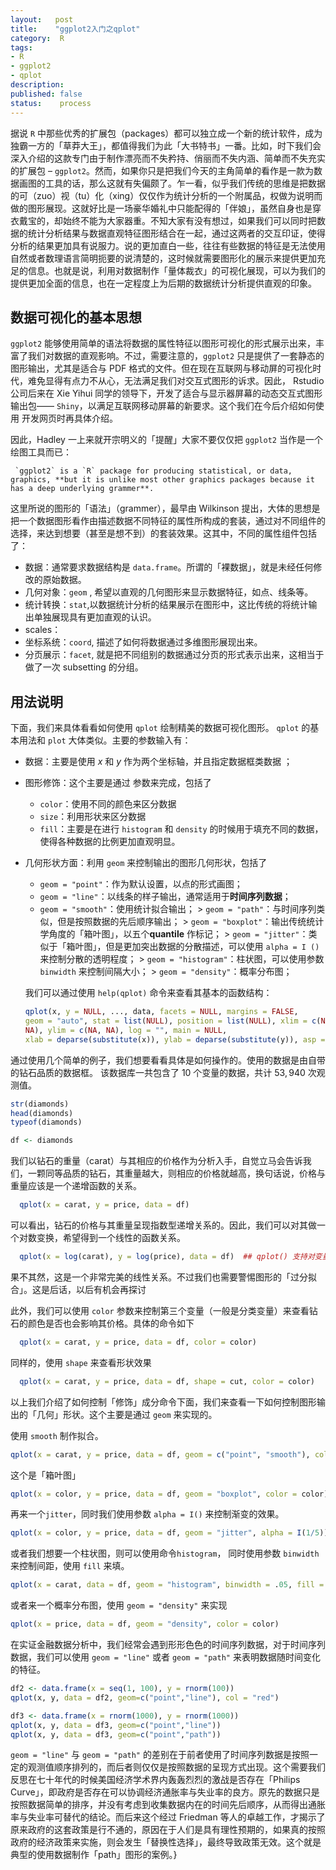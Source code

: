 ```yaml
---
layout:   post
title:    "ggplot2入门之qplot"
category:  R
tags:     
- R 
- ggplot2
- qplot
description: 
published: false
status:    process
---
```


据说 `R` 中那些优秀的扩展包（packages）都可以独立成一个新的统计软件，成为独霸一方的「草莽大王」，都值得我们为此「大书特书」一番。比如，时下我们会深入介绍的这款专门由于制作漂亮而不失矜持、俏丽而不失内涵、简单而不失充实的扩展包 -- `ggplot2`。然而，如果你只是把我们今天的主角简单的看作是一款为数据画图的工具的话，那么这就有失偏颇了。乍一看，似乎我们传统的思维是把数据的可（zuo）视（tu）化（xing）仅仅作为统计分析的一个附属品，权做为说明而做的图形展现。这就好比是一场豪华婚礼中只能配得的「伴娘」，虽然自身也是穿衣戴宝的，却始终不能为大家器重。不知大家有没有想过，如果我们可以同时把数据的统计分析结果与数据直观特征图形结合在一起，通过这两者的交互印证，使得分析的结果更加具有说服力。说的更加直白一些，往往有些数据的特征是无法使用自然或者数理语言简明扼要的说清楚的，这时候就需要图形化的展示来提供更加充足的信息。也就是说，利用对数据制作「量体裁衣」的可视化展现，可以为我们的提供更加全面的信息，也在一定程度上为后期的数据统计分析提供直观的印象。

<!-- more -->

## 数据可视化的基本思想

`ggplot2` 能够使用简单的语法将数据的属性特征以图形可视化的形式展示出来，丰富了我们对数据的直观影响。不过，需要注意的，`ggplot2` 只是提供了一套静态的图形输出，尤其是适合与 PDF 格式的文件。但在现在互联网与移动屏的可视化时代，难免显得有点力不从心，无法满足我们对交互式图形的诉求。因此， Rstudio 公司后来在 Xie Yihui 同学的领导下，开发了适合与显示器屏幕的动态交互式图形输出包—— `Shiny`，以满足互联网移动屏幕的新要求。这个我们在今后介绍如何使用 \R 开发网页时再具体介绍。

因此，Hadley 一上来就开宗明义的「提醒」大家不要仅仅把  `ggplot2` 当作是一个绘图工具而已：

     `ggplot2` is a `R` package for producing statistical, or data, graphics, **but it is unlike most other graphics packages because it has a deep underlying grammer**.

这里所说的图形的「语法」（grammer），最早由 Wilkinson 提出，大体的思想是把一个数据图形看作由描述数据不同特征的属性所构成的套装，通过对不同组件的选择，来达到想要（甚至是想不到）的套装效果。这其中，不同的属性组件包括了：

 - 数据：通常要求数据结构是 `data.frame`。所谓的「裸数据」，就是未经任何修改的原始数据。
 - 几何对象：`geom` , 希望以直观的几何图形来显示数据特征，如点、线条等。
 - 统计转换：`stat`,以数据统计分析的结果展示在图形中，这比传统的将统计输出单独展现具有更加直观的认识。
 - scales：
 - 坐标系统：`coord`, 描述了如何将数据通过多维图形展现出来。
 - 分页展示：`facet`,  就是把不同组别的数据通过分页的形式表示出来，这相当于做了一次 subsetting 的分组。

## 用法说明

下面，我们来具体看看如何使用 `qplot` 绘制精美的数据可视化图形。
`qplot` 的基本用法和 `plot` 大体类似。主要的参数输入有：

- 数据：主要是使用 $x$ 和 $y$ 作为两个坐标轴，并且指定数据框类数据 \rcode{data}；
- 图形修饰：这个主要是通过 \rcode{aesthetics} 参数来完成，包括了
  + `color`：使用不同的颜色来区分数据
  + `size`：利用形状来区分数据
  + `fill`：主要是在进行 `histogram` 和 `density` 的时候用于填充不同的数据，使得各种数据的比例更加直观明显。
- 几何形状方面：利用 `geom` 来控制输出的图形几何形状，包括了
  + `geom = "point"`：作为默认设置，以点的形式画图；
  + `geom = "line"`：以线条的样子输出，通常适用于**时间序列数据**；
  + `geom = "smooth"`：使用统计拟合输出；
   > `geom = "path"`：与时间序列类似，但是按照数据的先后顺序输出；
   > `geom = "boxplot"`：输出传统统计学角度的「箱叶图」，以五个**quantile** 作标记；
   > `geom = "jitter"`：类似于「箱叶图」，但是更加突出数据的分散描述，可以使用 `alpha = I ()` 来控制分散的透明程度；
   > `geom = "histogram"`：柱状图，可以使用参数 `binwidth` 来控制间隔大小；
   > `geom = "density"`：概率分布图；
  
  我们可以通过使用 `help(qplot)` 命令来查看其基本的函数结构：
```r
qplot(x, y = NULL, ..., data, facets = NULL, margins = FALSE,
  geom = "auto", stat = list(NULL), position = list(NULL), xlim = c(NA,
  NA), ylim = c(NA, NA), log = "", main = NULL,
  xlab = deparse(substitute(x)), ylab = deparse(substitute(y)), asp = NA)
```

通过使用几个简单的例子，我们想要看看具体是如何操作的。使用的数据是由自带的钻石品质的数据框。 该数据库一共包含了 $10$ 个变量的数据，共计 $53,940$ 次观测值。
```r
str(diamonds)
head(diamonds)
typeof(diamonds)

df <- diamonds
```
我们以钻石的重量（carat）与其相应的价格作为分析入手，自觉立马会告诉我们，一颗同等品质的钻石，其重量越大，则相应的价格就越高，换句话说，价格与重量应该是一个递增函数的关系。
```r
  qplot(x = carat, y = price, data = df)
```
可以看出，钻石的价格与其重量呈现指数型递增关系的。因此，我们可以对其做一个对数变换，希望得到一个线性的函数关系。

```r
  qplot(x = log(carat), y = log(price), data = df)  ## qplot() 支持对变量函数的输入
```
果不其然，这是一个非常完美的线性关系。不过我们也需要警惕图形的「过分拟合」。这是后话，以后有机会再探讨 

此外，我们可以使用 `color` 参数来控制第三个变量（一般是分类变量）来查看钻石的颜色是否也会影响其价格。具体的命令如下
```r
  qplot(x = carat, y = price, data = df, color = color)
```

 
同样的，使用 `shape` 来查看形状效果
```r
  qplot(x = carat, y = price, data = df, shape = cut, color = color)
```

以上我们介绍了如何控制「修饰」成分命令下面，我们来查看一下如何控制图形输出的「几何」形状。这个主要是通过 `geom` 来实现的。


使用 `smooth` 制作拟合。
```r
qplot(x = carat, y = price, data = df, geom = c("point", "smooth"), color = color)
```

这个是「箱叶图」
```r
qplot(x = color, y = price, data = df, geom = "boxplot", color = color)
```

再来一个`jitter`，同时我们使用参数 `alpha = I()` 来控制渐变的效果。
```r
qplot(x = color, y = price, data = df, geom = "jitter", alpha = I(1/5))
```

或者我们想要一个柱状图，则可以使用命令`histogram`， 同时使用参数 `binwidth` 来控制间距，使用 `fill` 来填。
```r
qplot(x = carat, data = df, geom = "histogram", binwidth = .05, fill = color)
```

或者来一个概率分布图，使用 `geom = "density"` 来实现
```r
qplot(x = price, data = df, geom = "density", color = color)
```

在实证金融数据分析中，我们经常会遇到形形色色的时间序列数据，对于时间序列数据，我们可以使用 `geom = "line"` 或者 `geom = "path"` 来表明数据随时间变化的特征。
```r
df2 <- data.frame(x = seq(1, 100), y = rnorm(100))
qplot(x, y, data = df2, geom=c("point","line"), col = "red")
```

```r
df3 <- data.frame(x = rnorm(1000), y = rnorm(1000))
qplot(x, y, data = df3, geom=c("point","line"))
qplot(x, y, data = df3, geom=c("point","path"))
```
`geom = "line"` 与 `geom = "path"` 的差别在于前者使用了时间序列数据是按照一定的观测值顺序排列的，而后者则仅仅是按照数据的呈现方式出现。这个需要我们反思在七十年代的时候美国经济学术界内轰轰烈烈的激战是否存在「Philips Curve」，即政府是否存在可以协调经济通胀率与失业率的良方。原先的数据只是按照数据简单的排序，并没有考虑到收集数据内在的时间先后顺序，从而得出通胀率与失业率可替代的结论。而后来这个经过 Friedman 等人的卓越工作，才揭示了原来政府的这套政策是行不通的，原因在于人们是具有理性预期的，如果真的按照政府的经济政策来实施，则会发生「替换性选择」，最终导致政策无效。这个就是典型的使用数据制作「path」图形的案例。}




